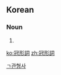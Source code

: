==Korean==
{{ko-hanjatab|冠|形|詞}}

===Noun===
{{ko-noun|rv=gwanhyeongsa|hangeul=관형사}}

# {{hanja form of|관형사|determiner, attributive}}

[[Category:ko:Parts of speech|ㄱ관형사]]

[[ko:冠形詞]]
[[zh:冠形詞]]